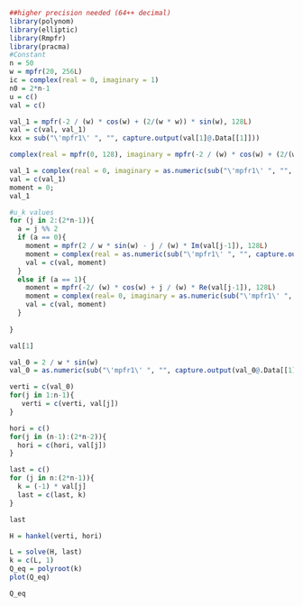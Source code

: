 ```{r}
##higher precision needed (64++ decimal)
library(polynom)
library(elliptic)
library(Rmpfr)
library(pracma)
#Constant
n = 50
w = mpfr(20, 256L)
ic = complex(real = 0, imaginary = 1)
n0 = 2*n-1
u = c()
val = c()

val_1 = mpfr(-2 / (w) * cos(w) + (2/(w * w)) * sin(w), 128L)
val = c(val, val_1)
kxx = sub("\'mpfr1\' ", "", capture.output(val[1]@.Data[[1]]))
```

```{r}
complex(real = mpfr(0, 128), imaginary = mpfr(-2 / (w) * cos(w) + (2/(w * w)) * sin(w), 128))
```
```{r}
val_1 = complex(real = 0, imaginary = as.numeric(sub("\'mpfr1\' ", "", capture.output(val_1@.Data[[1]]))))
val = c(val_1)
moment = 0;
val_1
```

```{r}

#u_k values
for (j in 2:(2*n-1)){
  a = j %% 2
  if (a == 0){
    moment = mpfr(2 / w * sin(w) - j / (w) * Im(val[j-1]), 128L)
    moment = complex(real = as.numeric(sub("\'mpfr1\' ", "", capture.output(moment@.Data[[1]]))), imaginary = 0)
    val = c(val, moment)
  }
  else if (a == 1){
    moment = mpfr(-2/ (w) * cos(w) + j / (w) * Re(val[j-1]), 128L)
    moment = complex(real= 0, imaginary = as.numeric(sub("\'mpfr1\' ", "", capture.output(moment@.Data[[1]]))))
    val = c(val, moment)
  }
  
}
```
```{r}
val[1]
```
```{r}
val_0 = 2 / w * sin(w)
val_0 = as.numeric(sub("\'mpfr1\' ", "", capture.output(val_0@.Data[[1]])))
```

```{r}
verti = c(val_0)
for(j in 1:n-1){
   verti = c(verti, val[j])
}

hori = c()
for(j in (n-1):(2*n-2)){
  hori = c(hori, val[j])
}

last = c()
for (j in n:(2*n-1)){
  k = (-1) * val[j]
  last = c(last, k)
}
```

```{r}
last
```

```{r}
H = hankel(verti, hori)
```
```{r}
L = solve(H, last)
k = c(L, 1)
Q_eq = polyroot(k)
plot(Q_eq)
```

```{r}
Q_eq
```